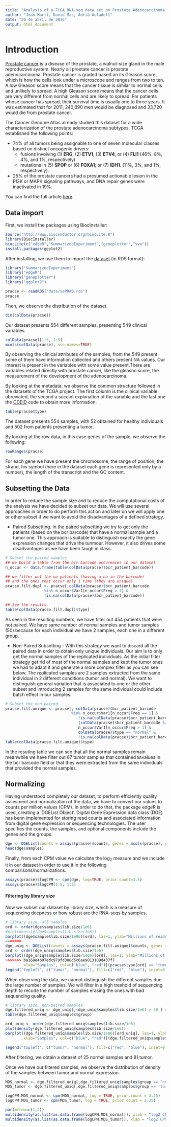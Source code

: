 ```yaml
---
title: "Analysis of a TCGA RNA-seq data set on Prostate Adenocarcinoma "
author: "Joan Martí, David Mas, Adrià Auladell"
date: "29 de abril de 2016"
output: html_document
---
```


# Introduction

[Prostate cancer](https://en.wikipedia.org/wiki/Prostate_cancer)
is a disease of the prostate, a walnut-size gland in the male
reproductive system.  Nearly all prostate cancer is prostate adenocarcinoma.
 Prostate cancer is graded based on its Gleason score, which is how the cells
 look under a microscope and ranges from two to ten. A low Gleason score means
 that the cancer tissue is similar to normal cells and unlikely to spread. A
 high Gleason score means that the cancer cells are very different from normal
 cells and are likely to spread. For patients whose cancer has spread, their
 survival time is usually one to three years. It was estimated that for 2011,
 240,890 men would be diagnosed and 33,720 would die from prostate cancer.

The Cancer Genome Atlas already studied this dataset for a wide characterization of the prostate adenocarcinoma subtypes. TCGA established the following points:

* 74% of all tumors being assignable to one of seven molecular classes based on distinct oncogenic drivers: 
    - fusions involving (1) **ERG**, (2) **ETV1**, (3) **ETV4**, or (4) **FLI1** (46%, 8%, 4%, and 1%, respectively)
    - mutations in (5) **SPOP** or (6) **FOXA1**; or (7) **IDH1**. (11%, 3%, and 1%, respectively).
    
* 25% of the prostate cancers had a presumed actionable lesion in the PI3K or MAPK signaling pathways, and DNA repair genes were inactivated in 19%.

You can find the full article [here](http://dx.doi.org/10.1016/j.cell.2015.10.025).

## Data import
First, we install the packages using BiocInstaller:

```r
source("http://www.bioconductor.org/biocLite.R")
library(BiocInstaller)
biocLite(c("edgeR","SummarizedExperiment","geneplotter","sva"))
install.packages(ggplot2)
```

After installing, we use them to import the [dataset](http://functionalgenomics.upf.edu/courses/IEO/projects/datasets/sePRAD.rds) (in RDS format):


```r
library("SummarizedExperiment")
library("edgeR")
library("geneplotter")
library("ggplot2")
```

```r
pracse <- readRDS("data/sePRAD.rds")
pracse

```

Then, we observe the distribution of the dataset.
```r
dim(colData(pracse))
```

Our dataset presents 554 different samples, presenting 549 clinical variables.
```r
colData(pracse)[1:5, 1:5]
mcols(colData(pracse), use.names=TRUE)
```
By observing the clinical attributes of the samples, from the 549 present some of them have information collected and others present NA values. Our interest is present in the variables with some value present.There are variables related directly with prostate cancer, like the gleason score, the measurement of the development of the adenocarcinoma. 

By looking at the metadata, we observe the common structure followed in the datasets of the TCGA project. The first column is the clinical variable abreviated, the second a succint explanation of the variable and the last one the [CDEID](https://www.nlm.nih.gov/cde/glossary.html#cdedefinition ) code to obtain more information. 

```r
table(pracse$type)

```

The dataset presents 554 samples, with 52 obtained for healthy individuals and 502 from patients presenting a tumor. 

By looking at the row data, in this case genes of the sample, we observe the following:

```r
rowRanges(pracse)
```

For each gene we have present the chromosome, the range of position, the strand, his symbol (here in the dataset each gene is represented only by a number), the length of the transcript and the GC content. 


## Subsetting the Data

In order to reduce the sample size and to reduce the computational costs of the analysis we have decided to subset our data. We will use several approaches in order to do perform this action and later on we will apply one or other subset if we want to avoid the disadvantages of a defined strategy.

* Paired Subsetting. In the paired subsetting we try to get only the patients (based on the bcr barcode) that have a normal sample and a tumor one. This approach is suitable to distinguish exactly the gene expression changes that drive the tunmour. However, it also drives some disadvantages as we have been taugh in class.


```r
# Subset the paired samples
## we build a table from the bcr barcode occurences in our dataset
n_occur <- data.frame(table(colData(pracse)$bcr_patient_barcode))

## we filter out the na patients (having a na in the barcode)
## and the ones that occur only 1 time (they are unique)
pracse.filt.dupl <- pracse[,colData(pracse)$bcr_patient_barcode
                 %in% n_occur$Var1[n_occur$Freq > 1] & 
                 !is.na(colData(pracse)$bcr_patient_barcode)]

## See the results.
table(colData(pracse.filt.dupl)$type)
```
  As seen in the resulting numbers, we have filter out 454 patients that were not paired. We have same number of normal samples and tumor samples (50) because for each individual we have 2 samples, each one in a different group. 
  
* Non-Paired Subsetting - With this strategy we want to discard all the paired data in order to obtain only unique individuals. Our aim is to only get the normal samples of the replicated individuals. As the initial filter strategy get rid of most of the normal samples and kept the tumor ones we had to adapt it and generate a more complex filter as you can see below. 
  The replicated samples are 2 samples extracted from the same individual in 2 different conditions (tumor and normal). We want to distinguish general variation that is associated to one or the other subset and introducing 2 samples for the same individual could include batch effect in our samples. 

```r
# Subset the non-paired 
pracse.filt.unique <- pracse[, colData(pracse)$bcr_patient_barcode 
                             %in% n_occur$Var1[n_occur$Freq == 1] & 
                                !is.na(colData(pracse)$bcr_patient_barcode) |
                                (colData(pracse)$bcr_patient_barcode %in% 
                                n_occur$Var1[n_occur$Freq > 1] & 
                                colData(pracse)$type == "normal" & 
                                !is.na(colData(pracse)$bcr_patient_barcode))]
table(colData(pracse.filt.unique)$type)

```
  In the resuting table we can see that all the normal samples remain meanwhile we have filter out 67 tumor samples that contained `NA`values in the bcr barcode field or that they were extracted from the same individuals that provided the normal samples. 

## Normalizing

Having understood completely our dataset, to perform efficiently quality assesment and normalization of the data, we have to convert our values to counts per million values (CPM). In order to do that, the package edgeR is used, creating a 'DGEList Object'. 
Digital Gene Expression data class (DGE) has benn implemented for storing read counts and associated information from digital gene expression or sequencing technologies. The user specifies the counts, the samples, and optional components include the genes and the groups.

```r
dge <- DGEList(counts = assays(pracse)$counts, genes = mcols(pracse), group = pracse$type)
head(dge$samples)
```

Finally, from each CPM value we calculate the $\log_2$ measure and we include it in our dataset in order to use it in the following comparisons/normalizations. 

```r
assays(pracse)$logCPM <- cpm(dge, log=TRUE, prior.count=3.5)
assays(pracse)$logCPM[1:5, 1:5]
```

#### Filtering by library size
Now we subset our dataset by library size, which is a measure of sequencing deepness or how robust are the RNA-seqs by samples.

```r
# library size, all samples
ord <- order(dge$samples$lib.size/1e6)
#plot(density(dge$samples$lib.size/1e6))
barplot((dge$sample$lib.size/1e06)[ord], las=1, ylab="Millions of reads",
=======
dge_uniq <- DGEList(counts = assays(pracse.filt.unique)$counts, genes = mcols(pracse.filt.unique), group = pracse.filt.unique$type)
ord <- order(dge_uniq$samples$lib.size/1e6)
barplot((dge_uniq$sample$lib.size/1e06)[ord], las=1, ylab="Millions of reads",
>>>>>>> ba168e4b07edc979fd388d5c6ae9813109d437f7
        xlab="Samples", col=c("blue", "red")[(pracse$type[ord] == "tumor") + 1])
legend("topleft", c("tumor", "normal"), fill=c("red", "blue"), inset=0.01)
```


When observing the data, we cannot distinguish the different samples due the large number of samples. We will filter in a high treshold of sequencing depth to recude the number of samples erasing the ones with bad sequencing quality. 


```r
# library size, non-paired samples
dge.filtered_uniq <- dge_uniq[,(dge_uniq$samples$lib.size/1e6) > 50 ] # take 50e06 as an arbitrary threshold value
table(dge.filtered_uniq$samples$group)

ord_uniq <- order(dge.filtered_uniq$samples$lib.size/1e6)
plot(density(dge.filtered_uniq$samples$lib.size/1e6))
barplot((dge.filtered_uniq$sample$lib.size/1e06)[ord_uniq], las=1, ylab="Millions of reads",
        xlab="Samples", col=c("blue", "red")[(dge.filtered_uniq$sample$group[ord_uniq] == "tumor") + 1])

legend("topleft", c("tumor", "normal"), fill=c("red", "blue"), inset=0.01)
```
After filtering, we obtain a dataset of 25 normal samples and 81 tumor. 


Once we have our filtered samples, we observe the distribution of density of the samples between tumor and normal expression. 

```r
MDS_normal <- dge.filtered_uniq[,dge.filtered_uniq$samples$group == 'normal']
MDS_tumor <- dge.filtered_uniq[,dge.filtered_uniq$samples$group == 'tumor']

logCPM.MDS_normal <- cpm(MDS_normal, log = TRUE, prior.count = 3.25)
logCPM.MDS_tumor <- cpm(MDS_tumor, log = TRUE, prior.count = 3.25)

par(mfrow=c(1,2))
multidensity(as.list(as.data.frame(logCPM.MDS_normal)), xlab = "log2 CPM", legend = NULL, main = "Normal samples")
multidensity(as.list(as.data.frame(logCPM.MDS_tumor)), xlab = "log2 CPM", legend = NULL, main = "Tumor samples")

```

